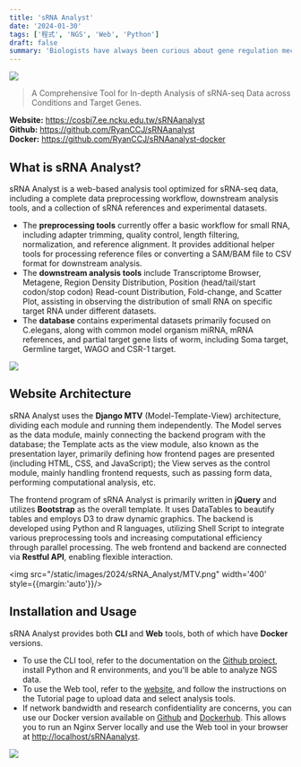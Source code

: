 ```yaml
---
title: 'sRNA Analyst'
date: '2024-01-30'
tags: ['程式', 'NGS', 'Web', 'Python']
draft: false
summary: 'Biologists have always been curious about gene regulation mechanisms, such as which proteins are involved in which reactions, the combination of RNAs in which locations, and what outcomes are generated for target genes. This website may provide answers to your questions.'
---
```


![](/static/images/2024/sRNA_Analyst/tools.png)
> A Comprehensive Tool for In-depth Analysis of sRNA-seq Data across Conditions and Target Genes.

**Website:** https://cosbi7.ee.ncku.edu.tw/sRNAanalyst  
**Github:** https://github.com/RyanCCJ/sRNAanalyst  
**Docker:** https://github.com/RyanCCJ/sRNAanalyst-docker

## What is sRNA Analyst?

sRNA Analyst is a web-based analysis tool optimized for sRNA-seq data, including a complete data preprocessing workflow, downstream analysis tools, and a collection of sRNA references and experimental datasets.

- The **preprocessing tools** currently offer a basic workflow for small RNA, including adapter trimming, quality control, length filtering, normalization, and reference alignment. It provides additional helper tools for processing reference files or converting a SAM/BAM file to CSV format for downstream analysis.
- The **downstream analysis tools** include Transcriptome Browser, Metagene, Region Density Distribution, Position (head/tail/start codon/stop codon) Read-count Distribution, Fold-change, and Scatter Plot, assisting in observing the distribution of small RNA on specific target RNA under different datasets.
- The **database** contains experimental datasets primarily focused on C.elegans, along with common model organism miRNA, mRNA references, and partial target gene lists of worm, including Soma target, Germline target, WAGO and CSR-1 target.

![](/static/images/2024/sRNA_Analyst/workflow.png)

## Website Architecture
sRNA Analyst uses the **Django MTV** (Model-Template-View) architecture, dividing each module and running them independently. The Model serves as the data module, mainly connecting the backend program with the database; the Template acts as the view module, also known as the presentation layer, primarily defining how frontend pages are presented (including HTML, CSS, and JavaScript); the View serves as the control module, mainly handling frontend requests, such as passing form data, performing computational analysis, etc.

The frontend program of sRNA Analyst is primarily written in **jQuery** and utilizes **Bootstrap** as the overall template. It uses DataTables to beautify tables and employs D3 to draw dynamic graphics. The backend is developed using Python and R languages, utilizing Shell Script to integrate various preprocessing tools and increasing computational efficiency through parallel processing. The web frontend and backend are connected via **Restful API**, enabling flexible interaction.

<img src="/static/images/2024/sRNA_Analyst/MTV.png" width='400' style={{margin:'auto'}}/>

## Installation and Usage
sRNA Analyst provides both **CLI** and **Web** tools, both of which have **Docker** versions.

- To use the CLI tool, refer to the documentation on the [Github project](https://github.com/RyanCCJ/sRNAanalyst), install Python and R environments, and you'll be able to analyze NGS data.
- To use the Web tool, refer to the [website](https://cosbi7.ee.ncku.edu.tw/sRNAanalyst), and follow the instructions on the Tutorial page to upload data and select analysis tools.
- If network bandwidth and research confidentiality are concerns, you can use our Docker version available on [Github](https://github.com/RyanCCJ/sRNAanalyst-docker) and [Dockerhub](https://hub.docker.com/repository/docker/ryanccj/srna-analyst/). This allows you to run an Nginx Server locally and use the Web tool in your browser at [http://localhost/sRNAanalyst](http://localhost/sRNAanalyst).

![](/static/images/2024/sRNA_Analyst/docker.png)
